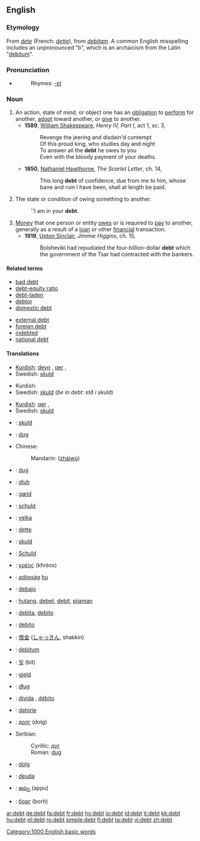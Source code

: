 ==English==

{{wikipedia}}

===Etymology===
From {{OF.}} ''[[dete]]'' (French: ''[[dette]]''), from {{L.}} ''[[debitam]]''. A common English misspelling includes an unpronounced "b", which is an archaicism from the Latin "[[debitum]]".

===Pronunciation===
{{IPA|/dɛt/}}
*{{audio|en-us-debt.ogg|Audio (US)}}
*:Rhymes: [[Rhymes:English:-ɛt|-ɛt]]

===Noun===
{{en-noun}}

# An action, state of mind, or object one has an [[obligation]] to [[perform]] for another, [[adopt]] toward another, or [[give]] to another.
#*'''1589''', [[w:William_Shakespeare|William Shakespeare]], ''Henry IV, Part I'', act 1, sc. 3, 
#*:Revenge the jeering and disdain'd contempt
#*:Of this proud king, who studies day and night
#*:To answer all the '''debt''' he owes to you
#*:Even with the bloody payment of your deaths.
#*'''1850''', [[w:Nathaniel_Hawthorne|Nathaniel Hawthorne]], ''The Scarlet Letter'', ch. 14,
#*:This long '''debt''' of confidence, due from me to him, whose bane and ruin I have been, shall at length be paid. 
# The state or condition of owing something to another.
#:''I am in your '''debt'''.
# [[Money]] that one person or entity [[owe]]s or is required to [[pay]] to another, generally as a result of a [[loan]] or other [[financial]] transaction.
#*'''1919''', [[w:Upton_Sinclair|Upton Sinclair]], ''Jimmie Higgins'', ch. 15,
#*:Bolsheviki had repudiated the four-billion-dollar '''debt''' which the government of the Tsar had contracted with the bankers.

====Related terms====
{{top2}}
* [[bad debt]]
* [[debt-equity ratio]]
* [[debt-laden]]
* [[debtor]]
* [[domestic debt]]
{{mid2}}
* [[external debt]]
* [[foreign debt]]
* [[indebted]]
* [[national debt]]
{{bottom2}}

====Translations====
{{trans-top|An action, state of mind, or object one has an obligation to perform for another, adopt toward another, or give to another}}
{{trans-mid}}
*[[Kurdish]]: [[deyn]] {{m}}, [[qer]] {{m}}, {{KUchar|[[قه‌رز]]}}
*Swedish: [[skuld]] {{c}}
{{trans-bottom}}

{{trans-top|The state or condition of owing something to another}}
{{trans-mid}}
*Kurdish: {{KUchar|[[قه‌رزار]]}}
*Swedish: [[skuld]] {{c}} (''be in debt: stå i skuld'')
{{trans-bottom}}

{{trans-top|Money that one person or entity owes or is required to pay to another}}
{{trans-mid}}
*[[Kurdish]]: [[qer]] {{m}}, {{KUchar|[[قه‌رز]]}}
*Swedish: [[skuld]] {{c}}
{{trans-bottom}}

{{checktrans-top}}
*{{ttbc|Afrikaans}}: [[skuld]]
*{{ttbc|Bosnian}}: [[dug#Bosnian|dug]] {{m}}
*Chinese:
*:Mandarin: {{zh-ts|債務|债务}} ([[zhàiwù]])
*{{ttbc|Croatian}}: [[dug#Croatian|dug]] {{m}}
*{{ttbc|Czech}}: [[dluh]] {{m}}
*{{ttbc|Danish}}: [[gæld]]
*{{ttbc|Dutch}}: [[schuld]]
*{{ttbc|Finnish}}: [[velka]]
*{{ttbc|French}}: [[dette]]
*{{ttbc|Frisian}}: [[skuld]]
*{{ttbc|German}}: [[Schuld]] {{f}}
*{{ttbc|Greek}}: [[χρέος]] (khréos) {{n}}
*{{ttbc|Hungarian}}: [[adósság]] [[:hu:adósság|hu]]
*{{ttbc|Ido}}: [[debajo]]
*{{ttbc|Indonesian}}: [[hutang]], [[debet]], [[debit]], [[pijaman]]
*{{ttbc|Interlingua}}: [[debita]], [[debito]]
*{{ttbc|Italian}}: [[debito]] {{m}}
*{{ttbc|Japanese}}: [[借金]] ([[しゃっきん]], shakkin)
*{{ttbc|Latin}}: [[debitum]] {{n}}
*{{ttbc|Korean}}: [[빚]] (bit)
*{{ttbc|Norwegian}}: [[gjeld]]
*{{ttbc|Polish}}: [[dług]] {{m}}
*{{ttbc|Portuguese}}: [[dívida]] {{f}}, [[débito]] {{m}}
*{{ttbc|Romanian}}: [[datorie]] {{f}}
*{{ttbc|Russian}}: [[долг]] (dolg) {{m}}
*Serbian:
*:Cyrillic: [[дуг#Serbian|дуг]] {{m}}
*:Roman: [[dug#Serbian|dug]] {{m}}
*{{ttbc|Slovene}}: [[dolg]] {{m}}
*{{ttbc|Spanish}}: [[deuda]] {{f}}
*{{ttbc|Telugu}}: [[అప్పు]] (appu)
*{{ttbc|Ukrainian}}: [[борг]] (borh) {{m}}
{{trans-bottom}}

[[Category:1000 English basic words]]

[[ar:debt]]
[[de:debt]]
[[fa:debt]]
[[fr:debt]]
[[hy:debt]]
[[io:debt]]
[[id:debt]]
[[it:debt]]
[[kk:debt]]
[[hu:debt]]
[[pl:debt]]
[[ro:debt]]
[[simple:debt]]
[[fi:debt]]
[[ta:debt]]
[[vi:debt]]
[[zh:debt]]